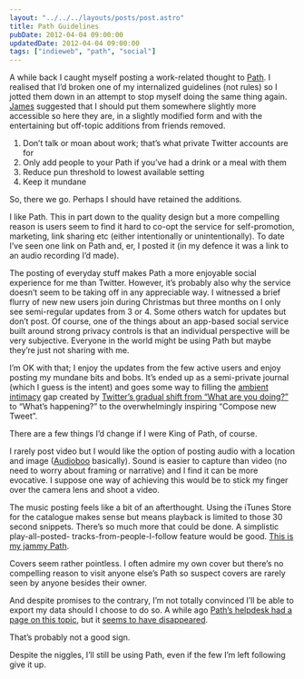 ```yaml
---
layout: "../../../layouts/posts/post.astro"
title: Path Guidelines
pubDate: 2012-04-04 09:00:00
updatedDate: 2012-04-04 09:00:00
tags: ["indieweb", "path", "social"]
---
```


A while back I caught myself posting a work-related thought to [Path](http://path.com/). I realised that I’d broken one of my internalized guidelines (not rules) so I jotted them down in an attempt to stop myself doing the same thing again. [James](http://scriptogr.am/james/) suggested that I should put them somewhere slightly more accessible so here they are, in a slightly modified form and with the entertaining but off-topic additions from friends removed.

1. Don’t talk or moan about work; that’s what private Twitter accounts are for
2. Only add people to your Path if you’ve had a drink or a meal with them
3. Reduce pun threshold to lowest available setting
4. Keep it mundane

So, there we go. Perhaps I should have retained the additions.

I like Path. This in part down to the quality design but a more compelling reason is users seem to find it hard to co-opt the service for self-promotion, marketing, link sharing etc (either intentionally or unintentionally). To date I’ve seen one link on Path and, er, I posted it (in my defence it was a link to an audio recording I’d made).

The posting of everyday stuff makes Path a more enjoyable social experience for me than Twitter. However, it’s probably also why the service doesn’t seem to be taking off in any appreciable way. I witnessed a brief flurry of new new users join during Christmas but three months on I only see semi-regular updates from 3 or 4. Some others watch for updates but don’t post. Of course, one of the things about an app-based social service built around strong privacy controls is that an individual perspective will be very subjective. Everyone in the world might be using Path but maybe they’re just not sharing with me.

I’m OK with that; I enjoy the updates from the few active users and enjoy posting my mundane bits and bobs. It’s ended up as a semi-private journal (which I guess is the intent) and goes some way to filling the [ambient intimacy](http://www.disambiguity.com/ambient-intimacy/) gap created by [Twitter’s gradual shift from “What are you doing?”](http://mashable.com/2009/11/19/twitter-whats-happening/) to “What’s happening?” to the overwhelmingly inspiring “Compose new Tweet”.

There are a few things I’d change if I were King of Path, of course.

I rarely post video but I would like the option of posting audio with a location and image ([Audioboo](http://audioboo.fm/) basically). Sound is easier to capture than video (no need to worry about framing or narrative) and I find it can be more evocative. I suppose one way of achieving this would be to stick my finger over the camera lens and shoot a video.

The music posting feels like a bit of an afterthought. Using the iTunes Store for the catalogue makes sense but means playback is limited to those 30 second snippets. There’s so much more that could be done. A simplistic play-all-posted- tracks-from-people-I-follow feature would be good. [This is my jammy Path](http://www.thisismyjam.com/).

Covers seem rather pointless. I often admire my own cover but there’s no compelling reason to visit anyone else’s Path so suspect covers are rarely seen by anyone besides their owner.

And despite promises to the contrary, I’m not totally convinced I’ll be able to export my data should I choose to do so. A while ago [Path’s helpdesk had a page on this topic](http://www.quora.com/Path-company-product/Does-Path-allow-you-to-export-download-your-journal), but it [seems to have disappeared](http://service.path.com/customer/portal/articles/257554-can-i-download-all-of-my-path-data-).

That’s probably not a good sign.

Despite the niggles, I’ll still be using Path, even if the few I’m left following give it up.
